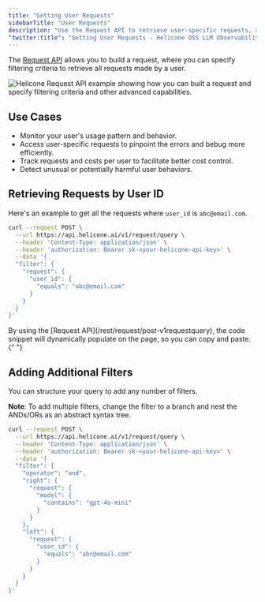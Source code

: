 ```yaml
---
title: "Getting User Requests"
sidebarTitle: "User Requests"
description: "Use the Request API to retrieve user-specific requests, allowing you to monitor, debug, and track costs for individual users."
"twitter:title": "Getting User Requests - Helicone OSS LLM Observability"
---
```



The [Request API](/rest/request/post-v1requestquery) allows you to build a request, where you can specify filtering criteria to retrieve all requests made by a user.

<Frame>
  <img
    src="/images/use-cases/example-user-request.png"
    alt="Helicone Request API example showing how you can built a request and specify filtering criteria and other advanced capabilities."
  />
</Frame>

## Use Cases

- Monitor your user's usage pattern and behavior.
- Access user-specific requests to pinpoint the errors and bebug more efficiently.
- Track requests and costs per user to facilitate better cost control.
- Detect unusual or potentially harmful user behaviors.

## Retrieving Requests by User ID

Here's an example to get all the requests where `user_id` is `abc@email.com`.

```bash
curl --request POST \
  --url https://api.helicone.ai/v1/request/query \
  --header 'Content-Type: application/json' \
  --header 'authorization: Bearer sk-<your-helicone-api-key>' \
  --data '{
  "filter": {
    "request": {
      "user_id": {
        "equals": "abc@email.com"
      }
    }
  }
}'
```

<Tip>
  By using the [Request API](/rest/request/post-v1requestquery), the code
  snippet will dynamically populate on the page, so you can copy and paste.{" "}
</Tip>

## Adding Additional Filters

You can structure your query to add any number of filters.

**Note**: To add multiple filters, change the filter to a branch and nest the ANDs/ORs as an abstract syntax tree.

```bash
curl --request POST \
  --url https://api.helicone.ai/v1/request/query \
  --header 'Content-Type: application/json' \
  --header 'authorization: Bearer sk-<your-helicone-api-key>' \
  --data '{
  "filter": {
    "operator": "and",
    "right": {
      "request": {
        "model": {
          "contains": "gpt-4o-mini"
        }
      }
    },
    "left": {
      "request": {
        "user_id": {
          "equals": "abc@email.com"
        }
      }
    }
  }
}'
```

<QuestionsSection />
